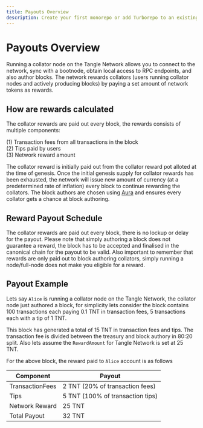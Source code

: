 ```yaml
---
title: Payouts Overview
description: Create your first monorepo or add Turborepo to an existing project.
---
```


# Payouts Overview

Running a collator node on the Tangle Network allows you to connect to the network, sync with a bootnode, obtain local access to RPC endpoints, and also
author blocks. The network rewards collators (users running collator nodes and actively producing blocks) by paying a set amount of network
tokens as rewards.

## How are rewards calculated

The collator rewards are paid out every block, the rewards consists of multiple components:

(1) Transaction fees from all transactions in the block <br/>
(2) Tips paid by users <br/>
(3) Network reward amount

The collator reward is initially paid out from the collator reward pot alloted at the time of genesis. Once the initial genesis supply for collator
rewards has been exhausted, the network will issue new amount of currency (at a predetermined rate of inflation) every block to continue
rewarding the collators. The block authors are chosen using [Aura](https://paritytech.github.io/substrate/master/sc_consensus_aura/index.html)
and ensures every collator gets a chance at block authoring.

## Reward Payout Schedule

The collator rewards are paid out every block, there is no lockup or delay for the payout. Please note that simply authoring a block
does not guarantee a reward, the block has to be accepted and finalised in the canonical chain for the payout to be valid. Also
important to remember that rewards are only paid out to block authoring collators, simply running a node/full-node does not
make you eligible for a reward.

## Payout Example

Lets say `Alice` is running a collator node on the Tangle Network, the collator node just authored a block, for simplicity lets consider the block
contains 100 transactions each paying 0.1 TNT in transaction fees, 5 transactions each with a tip of 1 TNT.

This block has generated a total of 15 TNT in transaction fees and tips. The transaction fee is divided between the treasury and
block authory in 80:20 split. Also lets assume the `RewardAmount` for Tangle Network is set at 25 TNT.

For the above block, the reward paid to `Alice` account is as follows

| Component       | Payout                           |
| --------------- | -------------------------------- |
| TransactionFees | 2 TNT (20% of transaction fees)  |
| Tips            | 5 TNT (100% of transaction tips) |
| Network Reward  | 25 TNT                           |
| Total Payout    | 32 TNT                           |
